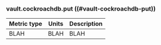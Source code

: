 ### vault.cockroachdb.put ((#vault-cockroachdb-put))

Metric type | Units | Description
----------- | ----- | -----------
BLAH     | BLAH    | BLAH
